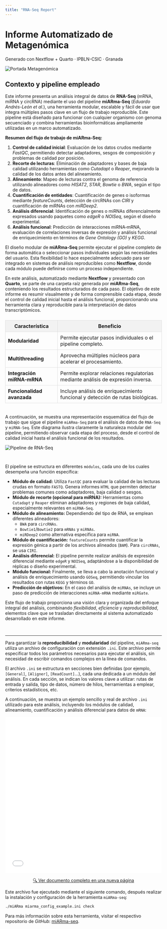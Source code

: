 ```yaml
---
title: "RNA-Seq Report"
---
```



<!-- &&&&&&&&&&&&&&&&&&&&&&&&&&&&&&&&&&&&&&&&&&&&&&&&&&&&&&&&&&&&&&&&&&&&&&&&&&&&&&&&&&&&&&&&&&&&&&&&&&&&&&&&& -->
<!--  TAB 1: INICIO -->
<!-- &&&&&&&&&&&&&&&&&&&&&&&&&&&&&&&&&&&&&&&&&&&&&&&&&&&&&&&&&&&&&&&&&&&&&&&&&&&&&&&&&&&&&&&&&&&&&&&&&&&&&&&&& -->

<div class="informe-titulo">
  <h1>Informe Automatizado de Metagenómica</h1>
  <p>Generado con Nextflow + Quarto · IPBLN-CSIC · Granada</p>
</div>


<div class="portada-imagen">
  <img src="resources/1-essential/1-images/1-portada/metagenomic_cover.png" alt="Portada Metagenómica">
</div>


<div class="informe-resumen">

<h2>Contexto y pipeline empleado</h2>

<p>
    Este informe presenta un análisis integral de datos de <strong>RNA-Seq</strong> (mRNA, miRNA y circRNA) mediante el uso del pipeline <strong>miARma‑Seq</strong> (<em>Eduardo Andrés-León et al.</em>), una herramienta modular, escalable y fácil de usar que integra múltiples pasos clave en un flujo de trabajo reproducible. Este pipeline está diseñado para funcionar con cualquier organismo con genoma secuenciado y combina herramientas bioinformáticas ampliamente utilizadas en un marco automatizado.
</p>

<p>
    <strong>Resumen del flujo de trabajo de miARma‑Seq:</strong>
</p>

<ol>
    <li><strong>Control de calidad inicial</strong>: Evaluación de los datos crudos mediante <em>FastQC</em>, permitiendo detectar adaptadores, sesgos de composición y problemas de calidad por posición.</li>
    <li><strong>Recorte de lecturas</strong>: Eliminación de adaptadores y bases de baja calidad utilizando herramientas como <em>Cutadapt</em> o <em>Reaper</em>, mejorando la calidad de los datos antes del alineamiento.</li>
    <li><strong>Alineamiento</strong>: Mapeo de lecturas contra el genoma de referencia utilizando alineadores como <em>HISAT2</em>, <em>STAR</em>, <em>Bowtie</em> o <em>BWA</em>, según el tipo de datos.</li>
    <li><strong>Cuantificación de entidades</strong>: Cuantificación de genes o isoformas mediante <em>featureCounts</em>, detección de circRNAs con <em>CIRI</em> y cuantificación de miRNAs con <em>miRDeep2</em>.</li>
    <li><strong>Análisis diferencial</strong>: Identificación de genes o miRNAs diferencialmente expresados usando paquetes como <em>edgeR</em> o <em>NOISeq</em>, según el diseño experimental.</li>
    <li><strong>Análisis funcional</strong>: Predicción de interacciones miRNA‑mRNA, evaluación de correlaciones inversas de expresión y análisis funcional de enriquecimiento en términos de <em>Gene Ontology (GO)</em> y <em>KEGG</em>.</li>
</ol>

<p>
    El diseño modular de <strong>miARma‑Seq</strong>  permite ejecutar el pipeline completo de forma automática o seleccionar pasos individuales según las necesidades del usuario. Esta flexibilidad lo hace especialmente adecuado para ser integrado en sistemas de análisis reproducibles como <strong>Nextflow</strong>, donde cada módulo puede definirse como un proceso independiente.
</p>

<p>
    En este análisis, automatizado mediante <strong>Nextflow</strong> y presentado con <strong>Quarto</strong>, se parte de una carpeta raíz generada por <strong>miARma‑Seq</strong>, conteniendo los resultados estructurados de cada paso. El objetivo de este informe es resumir visualmente y de forma comprensible cada etapa, desde el control de calidad inicial hasta el análisis funcional, proporcionando una herramienta clara y reproducible para la interpretación de datos transcriptómicos.
</p>

<table style="width:100%; border-collapse: collapse; margin-top: 1.5em;">
    <thead>
        <tr style="background-color: #f2f2f2;">
        <th style="border: 1px solid #ddd; padding: 8px;">Característica</th>
        <th style="border: 1px solid #ddd; padding: 8px;">Beneficio</th>
        </tr>
    </thead>
    <tbody>
        <tr>
        <td style="border: 1px solid #ddd; padding: 8px;"><strong>Modularidad</strong></td>
        <td style="border: 1px solid #ddd; padding: 8px;">Permite ejecutar pasos individuales o el pipeline completo.</td>
        </tr>
        <tr>
        <td style="border: 1px solid #ddd; padding: 8px;"><strong>Multithreading</strong></td>
        <td style="border: 1px solid #ddd; padding: 8px;">Aprovecha múltiples núcleos para acelerar el procesamiento.</td>
        </tr>
        <tr>
        <td style="border: 1px solid #ddd; padding: 8px;"><strong>Integración miRNA‑mRNA</strong></td>
        <td style="border: 1px solid #ddd; padding: 8px;">Permite explorar relaciones regulatorias mediante análisis de expresión inversa.</td>
        </tr>
        <tr>
        <td style="border: 1px solid #ddd; padding: 8px;"><strong>Funcionalidad avanzada</strong></td>
        <td style="border: 1px solid #ddd; padding: 8px;">Incluye análisis de enriquecimiento funcional y detección de rutas biológicas.</td>
        </tr>
    </tbody>
    </table>

</div>


<div style="height: 5px; background-color: transparent;"></div>

<p>
A continuación, se muestra una representación esquemática del flujo de trabajo que sigue el pipeline <code>miARma‑Seq</code> para el análisis de datos de <code>RNA-Seq</code> y <code>miRNA-Seq</code>. Este diagrama ilustra claramente la naturaleza modular del pipeline, permitiendo observar cada etapa del proceso, desde el control de calidad inicial hasta el análisis funcional de los resultados.
</p>

<div class="box-images">
  <img src="resources/1-essential/1-images/2-inicio/miARma-Seq-workflow.png" alt="Pipeline de RNA-Seq">
</div>

<div style="height: 15px; background-color: transparent;"></div>

<p>
El pipeline se estructura en diferentes <code>módulos</code>, cada uno de los cuales desempeña una función específica:
</p>

<ul>
  <li><strong>Módulo de calidad:</strong> Utiliza <code>FastQC</code> para evaluar la calidad de las lecturas crudas en formato <code>FASTQ</code>. Genera informes <code>HTML</code> que permiten detectar problemas comunes como adaptadores, baja calidad o sesgos.</li>
  <li><strong>Módulo de recorte (opcional para miRNA):</strong> Herramientas como <code>Cutadapt</code> y <code>Reaper</code> eliminan adaptadores y regiones de baja calidad, especialmente relevantes en <code>miRNA-Seq</code>.</li>
  <li><strong>Módulo de alineamiento:</strong> Dependiendo del tipo de RNA, se emplean diferentes alineadores:
    <ul>
      <li><code>BWA</code> para <code>circRNAs</code>.</li>
      <li><code>Bowtie1</code>/<code>Bowtie2</code> para <code>mRNAs</code> y <code>miRNAs</code>.</li>
      <li><code>miRDeep2</code> como alternativa específica para <code>miRNA</code>.</li>
    </ul>
  </li>
  <li><strong>Módulo de cuantificación:</strong> <code>featureCounts</code> permite cuantificar la expresión génica a partir de los archivos alineados (<code>BAM</code>). Para <code>circRNAs</code>, se usa <code>CIRI</code>.</li>
  <li><strong>Análisis diferencial:</strong> El pipeline permite realizar análisis de expresión diferencial mediante <code>edgeR</code> y <code>NOISeq</code>, adaptándose a la disponibilidad de réplicas o diseño experimental.</li>
  <li><strong>Módulo funcional:</strong> Finalmente, se lleva a cabo la anotación funcional y análisis de enriquecimiento usando <code>GOSeq</code>, permitiendo vincular los resultados con rutas <code>KEGG</code> y términos <code>GO</code>.</li>
  <li><strong>Predicción de objetivos:</strong> En el caso del análisis de <code>miRNAs</code>, se incluye un paso de predicción de interacciones <code>miRNA‑mRNA</code> mediante <code>miRGate</code>.</li>
</ul>

<p>
Este flujo de trabajo proporciona una visión clara y organizada del enfoque integral del análisis, combinando <em>flexibilidad</em>, <em>eficiencia</em> y <em>reproducibilidad</em>, elementos clave que se trasladan directamente al sistema automatizado desarrollado en este informe.
</p>

<div style="height: 18px; background-color: transparent;"></div>

---

<p>
Para garantizar la <strong>reproducibilidad</strong> y <strong>modularidad</strong> del pipeline, <code>miARma‑seq</code> utiliza un archivo de configuración con extensión <code>.ini</code>. Este archivo permite especificar todos los parámetros necesarios para ejecutar el análisis, sin necesidad de escribir comandos complejos en la línea de comandos.
</p>

<p>
El archivo <code>.ini</code> se estructura en secciones bien definidas (por ejemplo, <code>[General]</code>, <code>[Aligner]</code>, <code>[ReadCount]</code>…), cada una dedicada a un módulo del análisis. En cada sección, se indican los valores clave a utilizar: rutas de entrada y salida, tipo de datos, número de hilos, herramientas a emplear, criterios estadísticos, etc.
</p>

<p>
A continuación, se muestra un ejemplo sencillo y real de archivo <code>.ini</code> utilizado para este análisis, incluyendo los módulos de calidad, alineamiento, cuantificación y análisis diferencial para datos de <code>mRNA</code>:
</p>

<iframe src="resources/1-essential/2-archives/miARma_mRNAs_pipeline_STAR.txt" width="100%" height="500px" frameborder="0" style="border: none; display: block;"></iframe>

<p style="text-align:center;">
  <a href="resources/1-essential/2-archives/miARma_mRNAs_pipeline_STAR.txt" target="_blank" class="boton-iframe">
    🔍 Ver documento completo en una nueva página
  </a>
</p>


<p>
Este archivo fue ejecutado mediante el siguiente comando, después realizar la instalación y configuración de la herramienta <code>miARma-seq</code>:
</p>

```bash
./miARma miarma_config_example.ini check
```

<p>
Para más información sobre esta herramienta, visitar el respectivo repositorio de <em>GitHub</em>: <a href="https://github.com/eandresleon/miARma-seq" target="_blank" class="normalink">miARma-seq</a>.
</p>